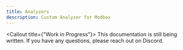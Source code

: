 ```yaml
---
title: Analyzers
description: Custom Analyzer for Modbox
---
```


<Callout title={"Work in Progress"}>
  This documentation is still being written. If you have any questions, please
  reach out on Discord.
</Callout>

